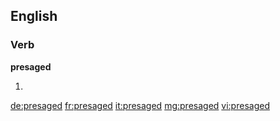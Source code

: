==English==

===Verb===
'''presaged'''

# {{en-past of|presage}}

[[de:presaged]]
[[fr:presaged]]
[[it:presaged]]
[[mg:presaged]]
[[vi:presaged]]